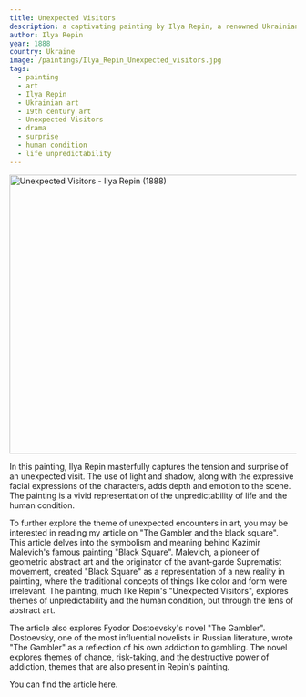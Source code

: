 ```yaml
---
title: Unexpected Visitors
description: a captivating painting by Ilya Repin, a renowned Ukrainian artist. The painting, set in a rural Ukrainian home, depicts the dramatic encounter between the inhabitants and their unexpected guests. Repin's masterful use of light and shadow, coupled with the expressive facial expressions of the characters, creates a scene filled with tension and surprise. The painting is a profound exploration of the human condition, highlighting themes of surprise, tension, and the unpredictability of life. It serves as a powerful visual metaphor for the unexpected turns that life can take, making it a significant work in the realm of 19th-century art.
author: Ilya Repin
year: 1888
country: Ukraine
image: /paintings/Ilya_Repin_Unexpected_visitors.jpg
tags:
  - painting
  - art
  - Ilya Repin
  - Ukrainian art
  - 19th century art
  - Unexpected Visitors
  - drama
  - surprise
  - human condition
  - life unpredictability
---
```


<Image className="w-full" width="1080" height="489" src="/paintings/Ilya_Repin_Unexpected_visitors.jpg"
       alt="Unexpected Visitors - Ilya Repin (1888)"
       caption="Unexpected Visitors - Ilya Repin (1888)"/>

In this painting, Ilya Repin masterfully captures the tension and surprise of an unexpected visit. The use of light and shadow, along with the expressive facial expressions of the characters, adds depth and emotion to the scene. The painting is a vivid representation of the unpredictability of life and the human condition.

To further explore the theme of unexpected encounters in art, you may be interested in reading my article on "The Gambler and the black square". This article delves into the symbolism and meaning behind Kazimir Malevich's famous painting "Black Square". Malevich, a pioneer of geometric abstract art and the originator of the avant-garde Suprematist movement, created "Black Square" as a representation of a new reality in painting, where the traditional concepts of things like color and form were irrelevant. The painting, much like Repin's "Unexpected Visitors", explores themes of unpredictability and the human condition, but through the lens of abstract art.

The article also explores Fyodor Dostoevsky's novel "The Gambler". Dostoevsky, one of the most influential novelists in Russian literature, wrote "The Gambler" as a reflection of his own addiction to gambling. The novel explores themes of chance, risk-taking, and the destructive power of addiction, themes that are also present in Repin's painting.

You can find the article <Link href="/posts/the-gambler-and-the-black-square">here</Link>.
